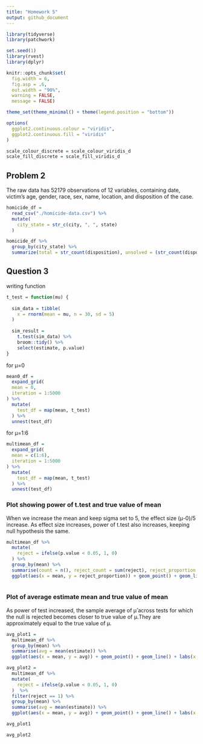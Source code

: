 ```yaml
---
title: "Homework 5"
output: github_document
---
```


```r
library(tidyverse)
library(patchwork)

set.seed(1)
library(rvest)
library(dplyr)

knitr::opts_chunk$set(
  fig.width = 6,
  fig.asp = .6,
  out.width = "90%",
  warning = FALSE,
  message = FALSE)

theme_set(theme_minimal() + theme(legend.position = "bottom"))

options(
  ggplot2.continuous.colour = "viridis",
  ggplot2.continuous.fill = "viridis"
)

scale_colour_discrete = scale_colour_viridis_d
scale_fill_discrete = scale_fill_viridis_d
```

## Problem 2

The raw data has 52179 observations of 12 variables, containing date, victim's age, gender, race, sex, name, location, and disposition of the case.
```r
homicide_df =
  read_csv("./homicide-data.csv") %>% 
  mutate(
    city_state = str_c(city, ", ", state)
  )
```

```r
homicide_df %>% 
  group_by(city_state) %>% 
  summarize(total = str_count(disposition), unsolved = (str_count(disposition, "Closed without arrest") + str_count(disposition, "Open/No arrest") ))
```


## Question 3
writing function
```r
t_test = function(mu) {
  
  sim_data = tibble(
    x = rnorm(mean = mu, n = 30, sd = 5)
  )
  
  sim_result =
    t.test(sim_data) %>% 
    broom::tidy() %>% 
    select(estimate, p.value) 
}
```

for μ=0
```r
mean0_df =
  expand_grid(
  mean = 0,
  iteration = 1:5000
) %>% 
  mutate(
    test_df = map(mean, t_test)
  ) %>% 
  unnest(test_df)
```

for μ=1:6
```r
multimean_df =
  expand_grid(
  mean = c(1:6),
  iteration = 1:5000
) %>% 
  mutate(
    test_df = map(mean, t_test)
  ) %>% 
  unnest(test_df)
```

### Plot showing power of t.test and true value of mean

When we increase the mean and keep sigma set to 5, the effect size (μ-0)/5 increase. As effect size increases, power of t.test also increases, keeping null hypothesis the same.
```r
multimean_df %>% 
  mutate(
    reject = ifelse(p.value < 0.05, 1, 0)
  ) %>% 
  group_by(mean) %>% 
  summarise(count = n(), reject_count = sum(reject), reject_proportion = reject_count/count) %>%
  ggplot(aes(x = mean, y = reject_proportion)) + geom_point() + geom_line() + labs(x = "True Mean",y = "Power of T.test",title = "Power of t.test v.s multiple means") + scale_x_continuous(limits = c(1,6), breaks = seq(1:6))
  
```

### Plot of average estimate mean and true value of mean

As power of test increased, the sample average of μ̂  across tests for which the null is rejected becomes closer to true value of μ.They are approximately equal to the true value of μ.
```r
avg_plot1 =
  multimean_df %>% 
  group_by(mean) %>% 
  summarise(avg = mean(estimate)) %>%
  ggplot(aes(x = mean, y = avg)) + geom_point() + geom_line() + labs(x = "True Mean",y = "Average Estimate of Mean",title = "Average Estimate Mean v.s True Mean") + scale_x_continuous(limits = c(1,6), breaks = seq(1:6))

avg_plot2 = 
  multimean_df %>% 
  mutate(
    reject = ifelse(p.value < 0.05, 1, 0)
  )  %>% 
  filter(reject == 1) %>% 
  group_by(mean) %>% 
  summarise(avg = mean(estimate)) %>%
  ggplot(aes(x = mean, y = avg)) + geom_point() + geom_line() + labs(x = "True Mean",y = "Average Estimate of Mean of Rejected",title = "Average Estimate Mean of Rejected v.s True Mean") + scale_x_continuous(limits = c(1,6), breaks = seq(1:6))

avg_plot1 

avg_plot2
```

